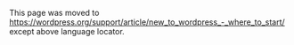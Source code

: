 {{Languages|
{{en|New To WordPress - Where to Start}}
{{ar|جديد على ووردبرس - من أين تبدأ}}
{{es|Nuevo en WordPress - Por dónde empezar}}
{{fi|Uusi Wordpressissä - mistä aloittaa}}
{{fr|Nouveau sur WordPress - Ou commencer}}
{{id|Baru_di_WordPress_-_Dimana_harus_memulai}}
{{it|Nuovo su Wordpress - Come cominciare}}
{{ja|New_To_WordPress_-_Where_to_Start}}
{{ka|WordPress დამწყებთათვის — რითი დავიწყოთ}}
{{ko|New To WordPress - Where to Start}}
{{lo|New_To_WordPress_-_Where_to_Start}}
{{mk|WordPress_почетник_-_Од_каде_да_почнам}}
{{mya|New_To_WordPress_-_Where_to_Start}}
{{nl|Maak kennis met WordPress &#8211; Een goed begin}}
{{pt|Novo no WordPress - Onde Começar}}
{{pt-br|Novo no WordPress - por onde começar}}
{{ro|Prima tangent,a( cu WordPress — Cu ce sa( începi}}
{{ru|Новичкам в WordPress — С чего начать}}
{{sk|New To WordPress - Where to Start}}
{{sl|New To WordPress - Where to Start}}
{{th|มือใหม่กับเวิร์ดเพรส_-_เริ่มใช้ยังไง}}
{{zh-cn|WordPress 新手 - 如何开始}}
{{zh-tw|WordPress 新手 - 如何開始}}
}}

This page was moved to https://wordpress.org/support/article/new_to_wordpress_-_where_to_start/ except above language locator.
<!--
If you are new to [http://www.wordpress.org/ WordPress], here is a step-by-step plan for getting started. If you [[#Need More Help|need help]] along the way, plenty of options for assistance are listed in this article. Welcome to the exciting world of WordPress!

==Step One - Read==

[[File:stepOneRead.png|125px|thumb|flowchart]]

 	
WordPress is a great product. It's easy-to-use, powerful, and flexible. Creating a website, and maintaining a website, is a science and art that has quickly evolved. In order to fully appreciate this it is important to be well read on the subject. One major thing to keep in mind is your investment of time. Being knowledgeable will without a doubt save you much time in the long run.  With that in mind, before you invest your valuable time and energy into installing WordPress, there are some documents you need to read to help you get started. 

Suggested reading includes,
* [[Introduction to Blogging| About Weblogs - What is Blogging all about?]]
* [[WordPress|What is WordPress?]]
* [[WordPress Features]]
* [[Before You Install|Before You Install WordPress]]

==Step Two - Make a Plan==
Based upon the information you've just read, including instructions on installing WordPress, you should have a list of the things you need and things to do. If not, make that list now. You'll want to make sure it includes the following information:

* [https://wordpress.org/about/requirements/ Website Host Requirements Checked and Verified]
* [https://wordpress.org/about/requirements/ Versions of PHP and MySQL Checked and Verified]
* [[Core_Update_Host_Compatibility|Web Host Compatibility with New Versions of WordPress]]
* Your Website Username and Password
* [[Glossary#Text editor|Text Editor Software]]
* [[FTP_Clients|An FTP Client Software]]
* Your Web Browser of Choice

The following documents will help you understand more about how WordPress works and how to make a plan for your WordPress site:

* [[WordPress Semantics]]
* [[First Steps With WordPress]]
* [[WordPress Lessons]]

It is important to make a plan about how you want to use WordPress on your site. Here are some questions to ask yourself:

* Will you install WordPress in the [[Giving_WordPress_Its_Own_Directory|root directory]], subdirectory, or you just want to [[Test_Driving_WordPress|make a test site]] to make sure you want to use it?
* Have you made a list of your site [[Glossary#C|categories]] to organize your content by groups?
* Have you made a list of [[Pages]] you may want to add to your site, such as '''About''', '''Contact''', or '''Events'''?
* Have you thought about what you want in the [[Designing_Headers|header art]] of the site?
* Have you developed a content strategy and list of topics to help start blogging?
* Have you thought about how to [http://wordpress.org/extend/ideas/tags/social-media-integration integrate social media into your WordPress] site and workflow?

==Step Three - Install WordPress==
With this information and your plan, it's time to install WordPress.

* [[Before You Install|Before You Install WordPress]]
* [[Installing WordPress]]
* [https://wordpress.org/about/requirements/ Hosting WordPress]
* [[Editing_wp-config.php|Editing the <tt>wp-config.php</tt> file]]
* [[FAQ Installation|Frequently Asked Questions About Installing WordPress]]
* [[FTP Clients|Using FTP Clients and Software]]
* [[Changing File Permissions]]
* [[Upgrading WordPress]]
* [[Installing WordPress#Common Installation Problems|Common Installation Problems]]
* [[Login Trouble|Trouble: I Can't Log In]]

==Step Four - Set Up WordPress==
With your installation complete, it's time to set up WordPress so it will work the way you want it to work. 

To help you understand how all the various features and screens on the WordPress Administration Panels work, check out the [[Administration_Panels|Administration Screens]] guide for a detailed walkthrough.

For help on creating your user profile information, of which some or all may appear on your WordPress Theme, see the [[Administration_Panels#Your_Profile|Users]] > [[Users_Your_Profile_SubPanel|Your Profile]] pages for guidance.

To set the site name and other information, go to [[Administration_Panels|Administration]] > [[Administration_Panels#General|Settings]] > [[Settings_General_SubPanel|General]].

After you've published a few posts, you can experiment with the full edit or quick edit features in the [[Administration_Panels|Administration]] > [[Administration_Panels#Posts|Posts]] > [[Posts_Posts_SubPanel|Posts]] panel. 

Add your "About," "Contact," and other information Pages by going to [[Administration_Panels|Administration]] > [[Pages_Pages_SubPanel|Pages]] > Add New.

Want to change the look and feel of your WordPress site? Go to [[Administration_Panels|Administration]] > [[Administration_Panels#Themes|Appearance]] > [[Appearance_Themes_SubPanel|Themes]].

Take time to explore the [[Main Page|WordPress Codex]] site, the official documentation site for WordPress. You'll find helpful information by reading [[WordPress Lessons]], and these helpful documents:

* [http://learn.wordpress.com/ Learn WordPress] for WordPress.com and beginning self-hosted WordPress tutorials and guides.
* [[Comment Moderation|Moderating Comments]]
* [[Comment Spam|Introduction to Dealing with Comment Spam]]
* [[Localization|WordPress in Languages Other than English]]

====Appearance and Themes====
Changing the look of your WordPress website is easy with just a few clicks. 

* [[Using Themes|Using WordPress Themes Introduction]]
* [http://wordpress.org/extend/themes/ The WordPress Theme Directory] features thousands of WordPress Themes
* [[WordPress Widgets]] can quickly add more information and content to your Theme.
* [[Blog Design and Layout|WordPress blog design and layout tutorials on the WordPress Codex]]

At this point, there may be something about your chosen Theme that is bothering you, or, you really want to get your hands dirty understanding how your WordPress Theme works. These simple guides will help you learn about customizing your WordPress Theme:

* [[WordPress Lessons#Designing Your WordPress Site|Lessons: Designing Your WordPress Site]]
* [[CSS|CSS Overview, Tips, Techniques, and Resources]]
* [[WordPress Widgets]]
* [[Navigation_Menus|Custom Navigation Menus]]
* [[Stepping Into Templates|Stepping into WordPress Template files]]
* [[WordPress Lessons#Templates|Lessons: Template Files]]
* [[Stepping Into Template Tags]]
* [[WordPress Lessons#Template Tags|Lessons: Working With Template Tags]]
* [[Template Tags|WordPress Template Tags]]
* [[The Loop|Understanding the WordPress Loop]]
* [[The Loop in Action|The WordPress Loop in Action]]
* [[Editing Files|Editing Files in WordPress]]
* [[Blog Design and Layout# Frequently Requested Design Help|Frequently Requested Design Help]]
* [[FAQ_Layout and Design| Frequently Asked Questions about Site Layout and Design]]

If you want to create a new WordPress Theme from scratch, or do major renovations, or even design WordPress Themes for public release, you will need to be familiar with [[Know Your Sources|HTML, XHTML, and CSS]]. The following documents will get you started:

* [[Theme Development|Developing Your Own WordPress Theme]]
* [[Validating a Website]]
* [[WordPress Lessons#Website Development|Lessons: Website Development]]
* [[CSS Fixing Browser Bugs]]
* [[CSS Troubleshooting]]

If you want a custom-made WordPress Theme created especially for you by expert web-designers, it is recommended you search for qualified web designers on the Internet, or look in your local community.

====Adding WordPress Plugins====
There are many "add-on" scripts and programs for WordPress called [[Plugins]] that add more capabilities, choices, and options to your WordPress site. WordPress Plugins do many things, including customizing the results of your site information, adding weather reports, adding spell check capability, and presenting custom lists of posts and acronyms. For more on how to work with Plugins and where to find WordPress Plugins for your site:

* [[Plugins_Plugins_SubPanel|Managing your WordPress Plugins]]
* [[Plugins|WordPress Plugins]]
* [http://wordpress.org/extend/plugins/ The WordPress Plugin Directory]

==Advanced Use of WordPress==
Now that you are familiar with the basic features and functions of how WordPress works, it might be time for you to plunge deeper into the power of WordPress. The links below will expand your familiarity with PHP, HTML, XHTML, and CSS:

* [[WordPress Lessons#Features and Functions|Lessons: WordPress Features and Functions]]
* [[Using Permalinks]]
* [[Photoblogs and Galleries]]
* [[Advanced Topics#WordPress Advanced Techniques|WordPress Advanced Techniques]]
* [[Advanced Topics# WordPress Plugins and Customization|Advanced Techniques for Plugins and Customization]]
* [[Advanced Topics#Server and Database Information|WordPress Server and Database Information]]
* [[Developer Documentation]]

==Need More Help==

As simple and easy as it is to use WordPress, if troubles arise, if something is confusing, if things aren't working, don't despair because help is available! Even though WordPress is free and open source, there are literally hundreds of volunteers eager to help you. Here are some helpful official resources for WordPress:

* [http://codex.wordpress.org/ WordPress Codex] (where you are!)
* [[Getting More Help]]
* [[Using the Support Forums]]
* [http://www.wordpress.org/support WordPress Forum]
* [[IRC|IRC Freenode WordPress Support on channel #wordpress]]
* [[WordPress IRC Live Help]]
* [[FAQ]]

==Giving Back to WordPress==

Now that you're a full fledged WordPress user, [[Codex:Community_Portal|consider contributing]] to the WordPress Codex, Support Forum, Development, and other volunteer efforts that keep WordPress going. WordPress is free and totally supported by volunteers, and your help is needed.
 

[[Category:WordPress Lessons]]
[[Category:WordPress Help]]
[[Category:Getting Started]]
[[Category:Troubleshooting]]
-->